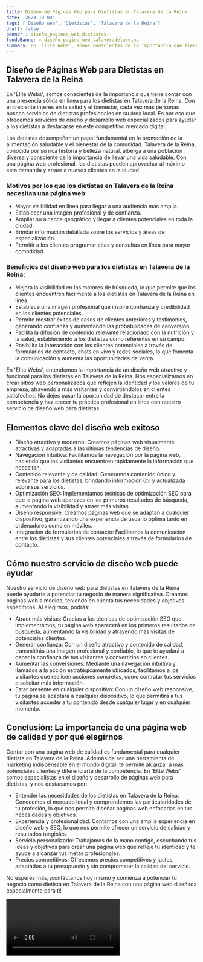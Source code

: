 ```yaml
---
title: Diseño de Páginas Web para Dietistas en Talavera de la Reina
date: '2023-10-04'
tags: ['Diseño web', 'Dietistas', 'Talavera de la Reina']
draft: false
banner : diseño_paginas_web_dietistas
fondoBanner : diseño_pagina_web_talaveradelareina
summary: En 'Élite Webs', somos conscientes de la importancia que tiene contar con una presencia sólida en línea para los dietistas en Talavera de la Reina. Con el creciente interés en la salud y el bienestar, cada vez más personas buscan servicios de dietistas profesionales en su área local. Es por eso que ofrecemos servicios de diseño y desarrollo web especializados para ayudar a los dietistas a destacarse en este competitivo mercado digital.
---
```


## Diseño de Páginas Web para Dietistas en Talavera de la Reina

En 'Élite Webs', somos conscientes de la importancia que tiene contar con una presencia sólida en línea para los dietistas en Talavera de la Reina. Con el creciente interés en la salud y el bienestar, cada vez más personas buscan servicios de dietistas profesionales en su área local. Es por eso que ofrecemos servicios de diseño y desarrollo web especializados para ayudar a los dietistas a destacarse en este competitivo mercado digital.

Los dietistas desempeñan un papel fundamental en la promoción de la alimentación saludable y el bienestar de la comunidad. Talavera de la Reina, conocida por su rica historia y belleza natural, alberga a una población diversa y consciente de la importancia de llevar una vida saludable. Con una página web profesional, los dietistas pueden aprovechar al máximo esta demanda y atraer a nuevos clientes en la ciudad.

### Motivos por los que los dietistas en Talavera de la Reina necesitan una página web:
- Mayor visibilidad en línea para llegar a una audiencia más amplia.
- Establecer una imagen profesional y de confianza.
- Ampliar su alcance geográfico y llegar a clientes potenciales en toda la ciudad.
- Brindar información detallada sobre los servicios y áreas de especialización.
- Permitir a los clientes programar citas y consultas en línea para mayor comodidad.

### Beneficios del diseño web para los dietistas en Talavera de la Reina:
- Mejora la visibilidad en los motores de búsqueda, lo que permite que los clientes encuentren fácilmente a los dietistas en Talavera de la Reina en línea.
- Establece una imagen profesional que inspire confianza y credibilidad en los clientes potenciales.
- Permite mostrar éxitos de casos de clientes anteriores y testimonios, generando confianza y aumentando las probabilidades de conversión.
- Facilita la difusión de contenido relevante relacionado con la nutrición y la salud, estableciendo a los dietistas como referentes en su campo.
- Posibilita la interacción con los clientes potenciales a través de formularios de contacto, chats en vivo y redes sociales, lo que fomenta la comunicación y aumenta las oportunidades de venta.

En 'Élite Webs', entendemos la importancia de un diseño web atractivo y funcional para los dietistas en Talavera de la Reina. Nos especializamos en crear sitios web personalizados que reflejen la identidad y los valores de tu empresa, atrayendo a más visitantes y convirtiéndolos en clientes satisfechos. No dejes pasar la oportunidad de destacar entre la competencia y haz crecer tu práctica profesional en línea con nuestro servicio de diseño web para dietistas.

<GifSeo />

<Cta />

## Elementos clave del diseño web exitoso

- Diseño atractivo y moderno: Creamos páginas web visualmente atractivas y adaptadas a las últimas tendencias de diseño.
- Navegación intuitiva: Facilitamos la navegación por la página web, haciendo que los visitantes encuentren rápidamente la información que necesitan.
- Contenido relevante y de calidad: Generamos contenido único y relevante para los dietistas, brindando información útil y actualizada sobre sus servicios.
- Optimización SEO: Implementamos técnicas de optimización SEO para que la página web aparezca en los primeros resultados de búsqueda, aumentando la visibilidad y atraer más visitas.
- Diseño responsive: Creamos páginas web que se adaptan a cualquier dispositivo, garantizando una experiencia de usuario óptima tanto en ordenadores como en móviles.
- Integración de formularios de contacto: Facilitamos la comunicación entre los dietistas y sus clientes potenciales a través de formularios de contacto.

## Cómo nuestro servicio de diseño web puede ayudar

Nuestro servicio de diseño web para dietistas en Talavera de la Reina puede ayudarte a potenciar tu negocio de manera significativa. Creamos páginas web a medida, teniendo en cuenta tus necesidades y objetivos específicos. Al elegirnos, podrás:

- Atraer más visitas: Gracias a las técnicas de optimización SEO que implementamos, tu página web aparecerá en los primeros resultados de búsqueda, aumentando la visibilidad y atrayendo más visitas de potenciales clientes.
- Generar confianza: Con un diseño atractivo y contenido de calidad, transmitirás una imagen profesional y confiable, lo que te ayudará a ganar la confianza de tus visitantes y convertirlos en clientes.
- Aumentar las conversiones: Mediante una navegación intuitiva y llamados a la acción estratégicamente ubicados, facilitamos a los visitantes que realicen acciones concretas, como contratar tus servicios o solicitar más información.
- Estar presente en cualquier dispositivo: Con un diseño web responsive, tu página se adaptará a cualquier dispositivo, lo que permitirá a tus visitantes acceder a tu contenido desde cualquier lugar y en cualquier momento.

## Conclusión: La importancia de una página web de calidad y por qué elegirnos

Contar con una página web de calidad es fundamental para cualquier dietista en Talavera de la Reina. Además de ser una herramienta de marketing indispensable en el mundo digital, te permite alcanzar a más potenciales clientes y diferenciarte de la competencia. En 'Élite Webs' somos especialistas en el diseño y desarrollo de páginas web para dietistas, y nos destacamos por:

- Entender las necesidades de los dietistas en Talavera de la Reina: Conocemos el mercado local y comprendemos las particularidades de tu profesión, lo que nos permite diseñar páginas web enfocadas en tus necesidades y objetivos.
- Experiencia y profesionalidad: Contamos con una amplia experiencia en diseño web y SEO, lo que nos permite ofrecer un servicio de calidad y resultados tangibles.
- Servicio personalizado: Trabajamos de la mano contigo, escuchando tus ideas y objetivos para crear una página web que refleje tu identidad y te ayude a alcanzar tus metas profesionales.
- Precios competitivos: Ofrecemos precios competitivos y justos, adaptados a tu presupuesto y sin comprometer la calidad del servicio.

No esperes más, ¡contáctanos hoy mismo y comienza a potenciar tu negocio como dietista en Talavera de la Reina con una página web diseñada especialmente para ti!

<Video />

<CtaBot job='Dietistas' city='Talavera de la Reina'/>

<Gmaps query='Talavera de la Reina+españa+maps' />